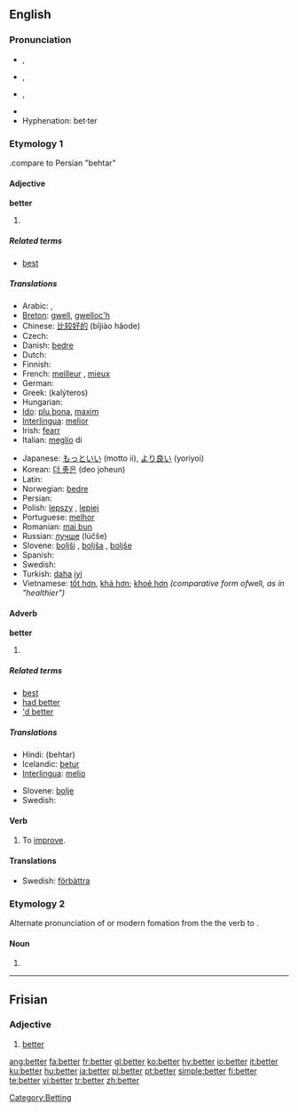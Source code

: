 {{wikipedia|dab=better}}
==English==

{{rank|going|knew|seen|207|better|name|among|done}}

===Pronunciation===
*{{a|RP}} {{IPA|/ˈbɛt.ə/}}, {{SAMPA|/"bEt.@/}}
*{{a|AusE}} {{IPA|/ˈbet.ə/}}, {{SAMPA|/"bet.@/}}
*{{a|GenAm}} {{IPA|/ˈbɛt.ɚ/}}, {{SAMPA|/"bEt.@`/}}
*:{{audio|en-us-better.ogg|Audio (US)}}
*{{rhymes|ɛtə(r)}}
*Hyphenation: bet·ter

===Etymology 1===
{{OE.}} {{term|betera|lang=ang}}.compare to Persian "behtar"

====Adjective====
'''better'''

# {{comparative of|[[good]] or [[well]]|lang=English|POS=adjective}}

=====Related terms=====
*[[best]]

=====Translations=====
{{trans-top|comparative of the adjectives ''good'' or ''well''}}
* Arabic: {{ARchar|[[افضل|أفضل]]}} {{unicode|(’áfɖal)}}, {{ARchar|[[احسن|أحسن]]}} {{unicode|(’áħsan)}}
* [[Breton]]: [[gwell]], [[gwelloc'h]]
* Chinese: [[比较好的]] (bǐjiào hǎode)
* Czech: {{t-|cs|lepší}}
* Danish: [[bedre]]
* Dutch: {{t+|nl|beter}}
* Finnish: {{t+|fi|parempi}}
* French: [[meilleur]] {{pos_a}}, [[mieux]] {{pos_adv}}
* German: {{t+|de|besser}}
* Greek: {{t|el|καλύτερος|m|sc=Grek}} (kalýteros)
* Hungarian: {{t+|hu|jobb}}
* [[Ido]]: [[plu bona]], [[maxim]]
* [[Interlingua]]: [[melior]]
* Irish: [[fearr]]
* Italian: [[meglio]] di
{{trans-mid}}
* Japanese: [[もっと]][[いい]] (motto ii), [[より良い]] (yoriyoi)
* Korean: [[더 좋은]] (deo joheun)
* Latin: {{t-|la|melior}}
* Norwegian: [[bedre]]
* Persian: {{t+|fa|بهتر|alt=بِهتَر|tr=behtær|sc=FAchar|xs=Persian}}
* Polish: [[lepszy]] {{pos_a}} {{m}}, [[lepiej]] {{pos_adv}}
* Portuguese: [[melhor]]
* Romanian: [[mai bun]]
* Russian: [[лучше]] (lúčše)
* Slovene: [[boljši]] {{m}}, [[boljša]] {{f}}, [[boljše]] {{n}}
* Spanish: {{t+|es|mejor}}
* Swedish: {{t+|sv|bättre}}
* Turkish: [[daha]] [[iyi]]
* Vietnamese: [[tốt hơn]], [[khá hơn]]; [[khoẻ hơn]] ''(comparative form of ''well'', as in "healthier")''
{{trans-bottom}}

====Adverb====
'''better'''

# {{comparative of|[[well]]|lang=English|POS=adverb}}

=====Related terms=====
*[[best]]
*[[had better]]
*[['d better]]

=====Translations=====
{{trans-top|comparative form of the adverb ''well''}}
* Hindi: (behtar)
* Icelandic: [[betur]]
* [[Interlingua]]: [[melio]]
{{trans-mid}}
* Slovene: [[bolje]]
* Swedish: {{t+|sv|bättre}}
{{trans-bottom}}

====Verb====
{{en-verb|betters|bettering|bettered|bettered}}

# To [[improve]].

====Translations====
{{rfc-level|Translations at L3+ (AutoFormat would have corrected level of Translations)}}
{{trans-top|to improve}}
{{trans-mid}}
* Swedish: [[förbättra]]
{{trans-bottom}}

===Etymology 2===
Alternate pronunciation of {{term|bettor}} or modern fomation from the the verb to {{term|bet}}.

====Noun====
{{en-noun}}

# {{alternative spelling of|[[bettor]]}}

[[Category:Betting]]

----

==Frisian==

===Adjective===
{{infl|fy|adjective}}

# [[#English|better]]

[[ang:better]]
[[fa:better]]
[[fr:better]]
[[gl:better]]
[[ko:better]]
[[hy:better]]
[[io:better]]
[[it:better]]
[[ku:better]]
[[hu:better]]
[[ja:better]]
[[pl:better]]
[[pt:better]]
[[simple:better]]
[[fi:better]]
[[te:better]]
[[vi:better]]
[[tr:better]]
[[zh:better]]